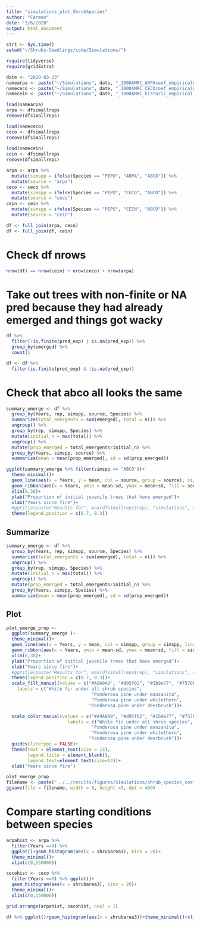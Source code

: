 ```yaml
---
title: "simulations_plot_ShrubSpecies"
author: "Carmen"
date: "3/6/2020"
output: html_document
---
```



```r
strt <- Sys.time()
setwd("~/Shrubs-Seedlings/code/Simulations/")
```

```r
require(tidyverse)
require(gridExtra)
```

```r
date <- "2020-03-23"
namearpa <- paste("~/Simulations", date, "_1000AMRC_ARPAcoef_empiricalgrowth.Rdata", sep = "")
namececo <- paste("~/Simulations", date, "_1000AMRC_CECOcoef_empiricalgrowth.Rdata", sep = "")
namecein <- paste("~/Simulations", date, "_1000AMRC_historic_empirical_welch_CEINcoef.Rdata", sep = "")
```

```r
load(namearpa)
arpa <- dfsimallreps
remove(dfsimallreps)

load(namececo)
ceco <- dfsimallreps
remove(dfsimallreps)
 
load(namecein)
cein <- dfsimallreps
remove(dfsimallreps)
```

```r
arpa <- arpa %>% 
  mutate(simspp = ifelse(Species == "PIPO", "ARPA", "ABCO")) %>% 
  mutate(source = "arpa")
ceco <- ceco %>% 
  mutate(simspp = ifelse(Species == "PIPO", "CECO", "ABCO")) %>% 
  mutate(source = "ceco")
cein <- cein %>% 
  mutate(simspp = ifelse(Species == "PIPO", "CEIN", "ABCO")) %>% 
  mutate(source = "cein")
```

```r
df <- full_join(arpa, ceco)
df <- full_join(df, cein)
```

# Check df nrows
```r
nrow(df) == nrow(cein) + nrow(ceco) + nrow(arpa)
```


# Take out trees with non-finite or NA pred because they had already emerged and things got wacky
```r
df %>% 
  filter(!is.finite(pred_exp) | is.na(pred_exp)) %>% 
  group_by(emerged) %>% 
  count()
```

```r
df <- df %>% 
  filter(is.finite(pred_exp) & !is.na(pred_exp))
```

# Check that abco all looks the same

```r
summary_emerge <- df %>% 
  group_by(Years, rep, simspp, source, Species) %>% 
  summarize(total_emergents = sum(emerged), total = n()) %>% 
  ungroup() %>% 
  group_by(rep, simspp, Species) %>% 
  mutate(initial_n = max(total)) %>% 
  ungroup() %>% 
  mutate(prop_emerged = total_emergents/initial_n) %>% 
  group_by(Years, simspp, source) %>% 
  summarize(mean = mean(prop_emerged), sd = sd(prop_emerged))
```

```r
ggplot(summary_emerge %>% filter(simspp == "ABCO"))+
  theme_minimal()+
  geom_line(aes(x = Years, y = mean, col = source, group = source), size = 1)+
  geom_ribbon(aes(x = Years, ymin = mean-sd, ymax = mean+sd, fill = source, group = source), alpha = .5)+
  xlim(8,38)+
  ylab("Proportion of initial juvenile trees that have emerged")+
  xlab("Years since fire")+
  #ggtitle(paste("Results for", max(dfsimallreps$rep), "simulations", sep = " "))+
  theme(legend.position = c(0.7, 0.3))
```

## Summarize
```r
summary_emerge <- df %>% 
  group_by(Years, rep, simspp, source, Species) %>% 
  summarize(total_emergents = sum(emerged), total = n()) %>% 
  ungroup() %>% 
  group_by(rep, simspp, Species) %>% 
  mutate(initial_n = max(total)) %>% 
  ungroup() %>% 
  mutate(prop_emerged = total_emergents/initial_n) %>% 
  group_by(Years, simspp, Species) %>% 
  summarize(mean = mean(prop_emerged), sd = sd(prop_emerged))
```

## Plot 
```r
plot_emerge_prop <- 
  ggplot(summary_emerge )+
  theme_minimal()+
  geom_line(aes(x = Years, y = mean, col = simspp, group = simspp, linetype = Species), size = 1)+
  geom_ribbon(aes(x = Years, ymin = mean-sd, ymax = mean+sd, fill = simspp, group = simspp), alpha = .3)+
  xlim(8,38)+
  ylab("Proportion of initial juvenile trees that have emerged")+
  xlab("Years since fire")+
  #ggtitle(paste("Results for", max(dfsimallreps$rep), "simulations", sep = " "))+
  theme(legend.position = c(0.7, 0.3))+
  scale_fill_manual(values = c("#A9A9A9", "#d95f02", "#1b9e77", "#7570b3"),
    labels = c("White fir under all shrub species", 
                                "Ponderosa pine under manzanita", 
                                "Ponderosa pine under whitethorn",
                               "Ponderosa pine under deerbrush"))+

  scale_color_manual(values = c("#A9A9A9", "#d95f02", "#1b9e77", "#7570b3"),
                       labels = c("White fir under all shrub species", 
                                "Ponderosa pine under manzanita", 
                                "Ponderosa pine under whitethorn",
                               "Ponderosa pine under deerbrush"))+
  guides(linetype = FALSE)+
  theme(text = element_text(size = 13), 
        legend.title = element_blank(),
        legend.text=element_text(size=13))+
  xlab("Years since fire")

plot_emerge_prop
filename <- paste("../../results/figures/Simulations/shrub_species_coef", Sys.Date(), ".png", sep = "")
ggsave(file = filename, width = 8, height =5, dpi = 400)
```

# Compare starting conditions between species
```r
arpahist <- arpa %>% 
  filter(Years ==9) %>% 
  ggplot()+geom_histogram(aes(x = shrubarea3), bins = 20)+
  theme_minimal()+
  xlim(c(0,150000))

cecohist <- ceco %>% 
  filter(Years ==9) %>% ggplot()+
  geom_histogram(aes(x = shrubarea3), bins = 20)+
  theme_minimal()+
  xlim(c(0,150000))

grid.arrange(arpahist, cecohist, ncol = 1)
```

```r
df %>% ggplot()+geom_histogram(aes(x = shrubarea3))+theme_minimal()+xlim(c(0,150000))
```

